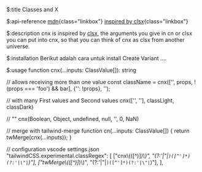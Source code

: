 $:title
Classes and X

$:api-reference
[mdn](https://developer.mozilla.org/en-US/docs/Web/API/Element/classList#examples){class="linkbox"}
[inspired by clsx](https://www.npmjs.com/package/clsx){class="linkbox"}

$:description
cnx is inspired by [clsx](https://www.npmjs.com/package/clsx), the arguments you give in cn or clsx you can put into cnx, so that you can think of cnx as clsx from another universe.

$:installation
Berikut adalah cara untuk install Create Variant ....

$:usage
function cnx(...inputs: ClassValue[]): string

// allows receiving more than one value
  const className = cnx(['', props, !(props === 'foo') && bar], {'': !props}, '');

// with many First values ​​and Second values
  cnx(['', ''], classLight, classDark)

// ""
  cnx(Boolean, Object, undefined, null, '', 0, NaN)

// merge with tailwind-merge
  function cn(...inputs: ClassValue[]) {
    return twMerge(cnx(...inputs));
  }

// configuration vscode settings.json
  "tailwindCSS.experimental.classRegex": [
    ["cnx\\(([^)]*)\\)", "(?:'|\"|`)([^']*)(?:'|\"|`)"],
    ["twMerge\\(([^)]*)\\)", "(?:'|\"|`)([^']*)(?:'|\"|`)"],
  ],